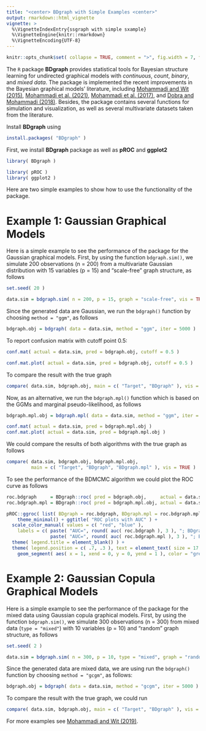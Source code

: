 ```yaml
---
title: "<center> BDgraph with Simple Examples <center>"
output: rmarkdown::html_vignette
vignette: >
  %\VignetteIndexEntry{ssgraph with simple sxample}
  %\VignetteEngine{knitr::rmarkdown}
  %\VignetteEncoding{UTF-8}
---
```


<!--
%\VignetteEngine{knitr::rmarkdown}
%\VignetteIndexEntry{BDgraph with Simple Examples}
-->

```r
knitr::opts_chunk$set( collapse = TRUE, comment = ">", fig.width = 7, fig.height = 7, fig.align = "center" )
```

The `R` package **BDgraph** provides statistical tools for Bayesian structure learning for undirected graphical models with *continuous*, *count*, *binary*, and *mixed data*. The package is implemented the recent improvements in the Bayesian graphical models' literature, including [Mohammadi and Wit (2015)](https://projecteuclid.org/euclid.ba/1422468425), [Mohammadi et al. (2021)](https://doi.org/10.1080/01621459.2021.1996377), [Mohammadi et al. (2017)](https://rss.onlinelibrary.wiley.com/doi/full/10.1111/rssc.12171), and [Dobra and Mohammadi (2018)](https://projecteuclid.org/euclid.aoas/1532743478). Besides, the package contains several functions for simulation and visualization, as well as several multivariate datasets taken from the literature. 

Install **BDgraph** using
```r
install.packages( "BDgraph" )
```

First, we install **BDgraph** package as well as **pROC** and **ggplot2**
```r
library( BDgraph )

library( pROC )    
library( ggplot2 )  
```

Here are two simple examples to show how to use the functionality of the package.

# Example 1: Gaussian Graphical Models

Here is a simple example to see the performance of the package for the Gaussian graphical models. First, by using the function `bdgraph.sim()`, we simulate 200 observations (n = 200) from a multivariate Gaussian distribution with 15 variables (p = 15) and “scale-free” graph structure, as follows

```r
set.seed( 20 )

data.sim = bdgraph.sim( n = 200, p = 15, graph = "scale-free", vis = TRUE )
```

Since the generated data are Gaussian, we run the `bdgraph()` function by choosing `method = "ggm"`, as follows

```r
bdgraph.obj = bdgraph( data = data.sim, method = "ggm", iter = 5000 )
```

To report confusion matrix with cutoff point 0.5:
```r
conf.mat( actual = data.sim, pred = bdgraph.obj, cutoff = 0.5 )

conf.mat.plot( actual = data.sim, pred = bdgraph.obj, cutoff = 0.5 )
```

To compare the result with the true graph

```r
compare( data.sim, bdgraph.obj, main = c( "Target", "BDgraph" ), vis = TRUE )
```

Now, as an alternative, we run the `bdgraph.mpl()` function which is based on the GGMs and marginal pseudo-likelihood, as follows

```r
bdgraph.mpl.obj = bdgraph.mpl( data = data.sim, method = "ggm", iter = 5000 )

conf.mat( actual = data.sim, pred = bdgraph.mpl.obj )
conf.mat.plot( actual = data.sim, pred = bdgraph.mpl.obj )
```

We could compare the results of both algorithms with the true graph as follows

```r
compare( data.sim, bdgraph.obj, bdgraph.mpl.obj, 
         main = c( "Target", "BDgraph", "BDgraph.mpl" ), vis = TRUE )
```

To see the performance of the BDMCMC algorithm we could plot the ROC curve as follows

```r
roc.bdgraph     = BDgraph::roc( pred = bdgraph.obj,     actual = data.sim )
roc.bdgraph.mpl = BDgraph::roc( pred = bdgraph.mpl.obj, actual = data.sim )

pROC::ggroc( list( BDgraph = roc.bdgraph, BDgraph.mpl = roc.bdgraph.mpl ), size = 0.8 ) + 
    theme_minimal() + ggtitle( "ROC plots with AUC" ) +
  scale_color_manual( values = c( "red", "blue" ), 
    labels = c( paste( "AUC=", round( auc( roc.bdgraph ), 3 ), "; BDgraph; " ),
                paste( "AUC=", round( auc( roc.bdgraph.mpl ), 3 ), "; BDgraph.mpl" ) ) ) +
  theme( legend.title = element_blank() ) +
  theme( legend.position = c( .7, .3 ), text = element_text( size = 17 ) ) + 
    geom_segment( aes( x = 1, xend = 0, y = 0, yend = 1 ), color = "grey", linetype = "dashed" )
```

# Example 2: Gaussian Copula Graphical Models

Here is a simple example to see the performance of the package for the mixed data using Gaussian copula graphical models. First, by using the function `bdgraph.sim()`, we simulate 300 observations (n = 300) from mixed data (`type = "mixed"`) with 10 variables (p = 10) and “random” graph structure, as follows

```r
set.seed( 2 )

data.sim = bdgraph.sim( n = 300, p = 10, type = "mixed", graph = "random", vis = TRUE )
```

Since the generated data are mixed data, we are using  run the `bdgraph()` function by choosing `method = "gcgm"`, as follows:

```r
bdgraph.obj = bdgraph( data = data.sim, method = "gcgm", iter = 5000 )
```
To compare the result with the true graph, we could run

```r
compare( data.sim, bdgraph.obj, main = c( "Target", "BDgraph" ), vis = TRUE )
```

For more examples see [Mohammadi and Wit (2019)](https://www.jstatsoft.org/article/view/v089i03).
